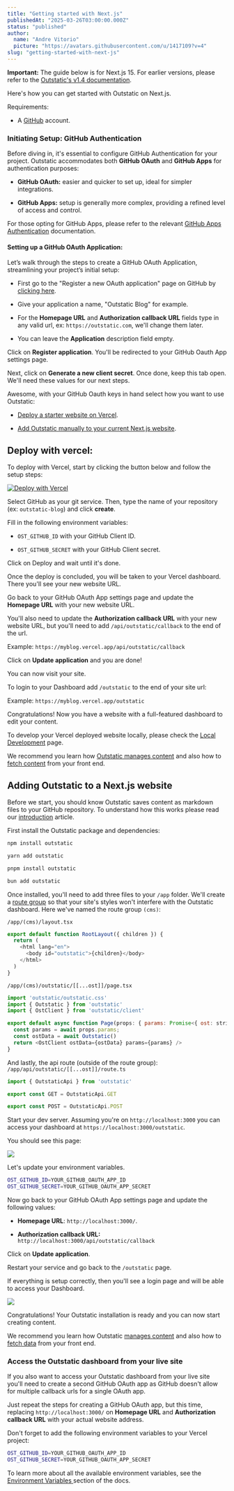 ```yaml
---
title: "Getting started with Next.js"
publishedAt: "2025-03-26T03:00:00.000Z"
status: "published"
author:
  name: "Andre Vitorio"
  picture: "https://avatars.githubusercontent.com/u/1417109?v=4"
slug: "getting-started-with-next-js"
---
```


**Important:** The guide below is for Next.js 15. For earlier versions, please refer to the [Outstatic's v1.4 documentation](https://outstatic.com/docs/v1.4/getting-started#adding-outstatic-to-a-nextjs-website).

Here's how you can get started with Outstatic on Next.js.

Requirements:

- A [GitHub](https://github.com) account.

### **Initiating Setup: GitHub Authentication**

Before diving in, it's essential to configure GitHub Authentication for your project. Outstatic accommodates both **GitHub OAuth** and **GitHub Apps** for authentication purposes:

- **GitHub OAuth:** easier and quicker to set up, ideal for simpler integrations.

- **GitHub Apps:** setup is generally more complex, providing a refined level of access and control.

For those opting for GitHub Apps, please refer to the relevant [GitHub Apps Authentication](/github-apps-authentication) documentation.

#### Setting up a GitHub OAuth Application:

Let’s walk through the steps to create a GitHub OAuth Application, streamlining your project’s initial setup:

- First go to the "Register a new OAuth application" page on GitHub by [clicking here](https://github.com/settings/applications/new).

- Give your application a name, "Outstatic Blog" for example.

- For the **Homepage URL** and **Authorization callback URL** fields type in any valid url, ex: `https://outstatic.com`, we'll change them later.

- You can leave the **Application** description field empty.

Click on **Register application**. You'll be redirected to your GitHub Oauth App settings page.

Next, click on **Generate a new client secret**. Once done, keep this tab open. We'll need these values for our next steps.

Awesome, with your GitHub Oauth keys in hand select how you want to use Outstatic:

- [Deploy a starter website on Vercel](#deploy-with-vercel).

- [Add Outstatic manually to your current Next.js website](#adding-outstatic-to-a-nextjs-website).

## Deploy with vercel:

To deploy with Vercel, start by clicking the button below and follow the setup steps:

[![Deploy with Vercel](https://vercel.com/button)](https://vercel.com/new/clone?repository-url=https://github.com/avitorio/outstatic/tree/main/examples/basic-blog&env=OST_GITHUB_ID,OST_GITHUB_SECRET&project-name=outstatic-blog&repo-name=outstatic-basic-blog&demo-title=Outstatic%20Basic%20Blog%20Demo&demo-description=A%20statically%20generated%20blog%20example%20using%20Outstatic&demo-url=https://outstatic-dev-blog.vercel.app/&demo-image=https://outstatic.com/images/outstatic-demo.png&envDescription=API%20Keys%20needed%20for%20installation&envLink=https://outstatic.com/docs/environment-variables)

Select GitHub as your git service. Then, type the name of your repository (ex: `outstatic-blog`) and click **create**.

Fill in the following environment variables:

- `OST_GITHUB_ID` with your GitHub Client ID.

- `OST_GITHUB_SECRET` with your GitHub Client secret.

Click on Deploy and wait until it's done.

Once the deploy is concluded, you will be taken to your Vercel dashboard. There you'll see your new website URL.

Go back to your GitHub OAuth App settings page and update the **Homepage URL** with your new website URL.

You'll also need to update the **Authorization callback URL** with your new website URL, but you'll need to add `/api/outstatic/callback` to the end of the url.

Example: `https://myblog.vercel.app/api/outstatic/callback`

Click on **Update application** and you are done!

You can now visit your site.

To login to your Dashboard add `/outstatic` to the end of your site url:

Example: `https://myblog.vercel.app/outstatic`

Congratulations! Now you have a website with a full-featured dashboard to edit your content.

To develop your Vercel deployed website locally, please check the [Local Development](/local-development) page.

We recommend you learn how [Outstatic manages content](/introduction) and also how to [fetch content](/fetching-data) from your front end.

## Adding Outstatic to a Next.js website

Before we start, you should know Outstatic saves content as markdown files to your GitHub repository. To understand how this works please read our [introduction](https://outstatic.com/introduction) article.

First install the Outstatic package and dependencies:

```bash
npm install outstatic
```

```bash
yarn add outstatic
```

```bash
pnpm install outstatic
```

```bash
bun add outstatic
```

Once installed, you'll need to add three files to your `/app` folder. We'll create a [route group](https://nextjs.org/docs/app/building-your-application/routing/route-groups) so that your site's styles won't interfere with the Outstatic dashboard. Here we've named the route group `(cms)`:

`/app/(cms)/layout.tsx`

```javascript
export default function RootLayout({ children }) {
  return (
    <html lang="en">
      <body id="outstatic">{children}</body>
    </html>
  )
}
```

`/app/(cms)/outstatic/[[...ost]]/page.tsx`

```javascript
import 'outstatic/outstatic.css'
import { Outstatic } from 'outstatic'
import { OstClient } from 'outstatic/client'

export default async function Page(props: { params: Promise<{ ost: string[] }> }) {
  const params = await props.params;
  const ostData = await Outstatic()
  return <OstClient ostData={ostData} params={params} />
}
```

And lastly, the api route (outside of the route group): `/app/api/outstatic/[[...ost]]/route.ts`

```javascript
import { OutstaticApi } from 'outstatic'

export const GET = OutstaticApi.GET

export const POST = OutstaticApi.POST
```

Start your dev server. Assuming you're on `http://localhost:3000` you can access your dashboard at `https://localhost:3000/outstatic`.

You should see this page:

![](/docs/images/missing-env-vars-gzNz.webp)

Let's update your environment variables.

```bash
OST_GITHUB_ID=YOUR_GITHUB_OAUTH_APP_ID
OST_GITHUB_SECRET=YOUR_GITHUB_OAUTH_APP_SECRET
```

Now go back to your GitHub OAuth App settings page and update the following values:

- **Homepage URL**: `http://localhost:3000/`.

- **Authorization callback URL:** `http://localhost:3000/api/outstatic/callback`

Click on **Update application**.

Restart your service and go back to the `/outstatic` page.

If everything is setup correctly, then you'll see a login page and will be able to access your Dashboard.

![](/docs/images/outstatic-login-screen-I4Mz.png)

Congratulations! Your Outstatic installation is ready and you can now start creating content.

We recommend you learn how Outstatic [manages content](/introduction) and also how to [fetch data](/fetching-data) from your front end.

### Access the Outstatic dashboard from your live site

If you also want to access your Outstatic dashboard from your live site you'll need to create a second GitHub OAuth app as GitHub doesn't allow for multiple callback urls for a single OAuth app.

Just repeat the steps for creating a GitHub OAuth app, but this time, replacing `http://localhost:3000/` on **Homepage URL** and **Authorization callback URL** with your actual website address.

Don't forget to add the following environment variables to your Vercel project:

```bash
OST_GITHUB_ID=YOUR_GITHUB_OAUTH_APP_ID
OST_GITHUB_SECRET=YOUR_GITHUB_OAUTH_APP_SECRET
```

To learn more about all the available environment variables, see the [Environment Variables ](https://outstatic.com/environment-variables)section of the docs.